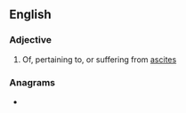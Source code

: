==English==

===Adjective===
{{en-adj}}

# Of, pertaining to, or suffering from [[ascites]]

===Anagrams===
* {{l|en|sciatic}}